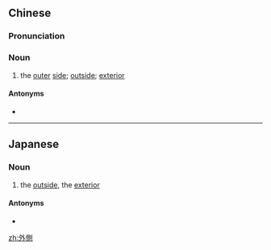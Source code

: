 {{also|外侧}}
==Chinese==
{{zh-forms|s=外侧}}

===Pronunciation===
{{zh-pron
|m=wàicè
|c=ngoi6 zak1
|mn=gōa-chhek
|cat=n
}}

===Noun===
{{zh-noun}}

# the [[outer]] [[side]]; [[outside]]; [[exterior]]

====Antonyms====
* {{zh-l|內側}}

----

==Japanese==
{{ja-kanjitab|外|側}}

===Noun===
{{ja-noun|そとがわ}} {{ja-altread|hira=がいそく|rom=gaisoku}}

# the [[outside]], the [[exterior]]

====Antonyms====
* {{l|ja|内側}}

[[zh:外側]]